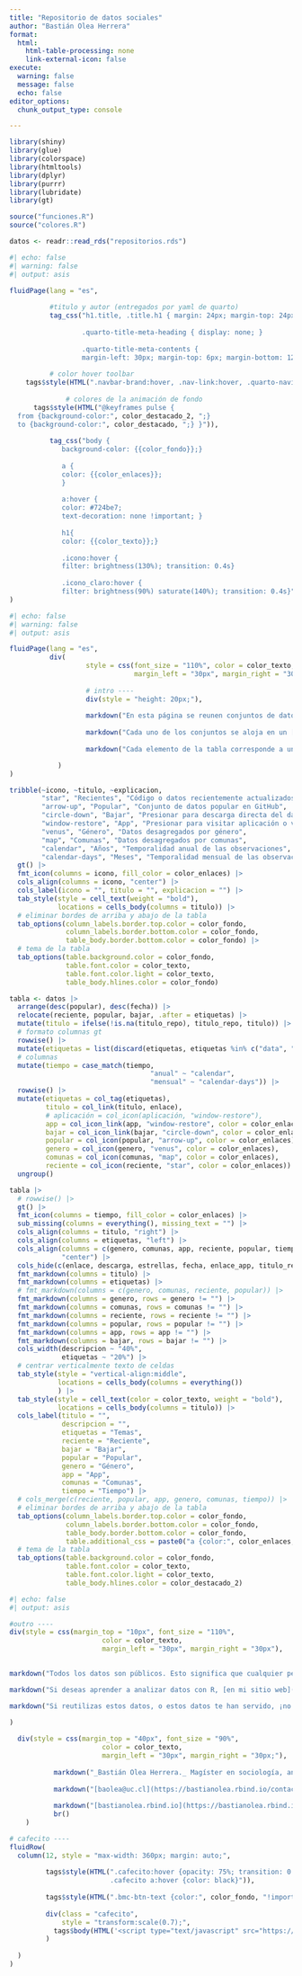 ```yaml
---
title: "Repositorio de datos sociales"
author: "Bastián Olea Herrera"
format:
  html:
    html-table-processing: none
    link-external-icon: false
execute: 
  warning: false
  message: false
  echo: false
editor_options: 
  chunk_output_type: console

---
```


```r
library(shiny)
library(glue)
library(colorspace)
library(htmltools)
library(dplyr)
library(purrr)
library(lubridate)
library(gt)

source("funciones.R")
source("colores.R")

datos <- readr::read_rds("repositorios.rds")
```


```r
#| echo: false
#| warning: false
#| output: asis

fluidPage(lang = "es",
          
          #titulo y autor (entregados por yaml de quarto)
          tag_css("h1.title, .title.h1 { margin: 24px; margin-top: 24px; margin-left: 30px; color: {{color_enlaces}}; }
                  
                  .quarto-title-meta-heading { display: none; }
                  
                  .quarto-title-meta-contents {
                  margin-left: 30px; margin-top: 6px; margin-bottom: 12px; color: {{color_texto}};"),
          
          # color hover toolbar
    tags$style(HTML(".navbar-brand:hover, .nav-link:hover, .quarto-navigation-tool:hover, .navbar-brand:focus {color:", color_destacado_3, " !important; }")),
          
              # colores de la animación de fondo
      tags$style(HTML("@keyframes pulse {
  from {background-color:", color_destacado_2, ";}
  to {background-color:", color_destacado, ";} }")),
  
          tag_css("body {
             background-color: {{color_fondo}};}
             
             a {
             color: {{color_enlaces}};
             }
           
             a:hover {
             color: #724be7;
             text-decoration: none !important; }
             
             h1{
             color: {{color_texto}};}
             
             .icono:hover {
             filter: brightness(130%); transition: 0.4s}
             
             .icono_claro:hover {
             filter: brightness(90%) saturate(140%); transition: 0.4s}")
)
```


```r
#| echo: false
#| warning: false
#| output: asis

fluidPage(lang = "es",
          div(
                   style = css(font_size = "110%", color = color_texto, 
                               margin_left = "30px", margin_right = "30px", margin_bottom = "-8px"),
                   
                   # intro ----
                   div(style = "height: 20px;"),
                   
                   markdown("En esta página se reunen conjuntos de datos sociales listos para usarse en cualquier análisis, exploración, o proceso de aprendizaje."),
                   
                   markdown("Cada uno de los conjuntos se aloja en un [repositorio de GitHub](https://github.com/bastianolea?tab=repositories), acompañado del código en el lenguaje de progamación R que obtiene y prepara los datos para su uso, además de otros scripts de R que hacen uso del dato para generar otros productos, como gráficos, tablas, o [aplicaciones Shiny](https://bastianolea.github.io/shiny_apps/)."),
                   
                   markdown("Cada elemento de la tabla corresponde a un conjunto de datos, y en las columnas aparecen iconos que describen sus características. Los iconos se explican en la siguiente leyenda:")

            )
)
```

```r
tribble(~icono, ~titulo, ~explicacion,
        "star", "Recientes", "Código o datos recientemente actualizados",
        "arrow-up", "Popular", "Conjunto de datos popular en GitHub",
        "circle-down", "Bajar", "Presionar para descarga directa del dato",
        "window-restore", "App", "Presionar para visitar aplicación o visualizador",
        "venus", "Género", "Datos desagregados por género",
        "map", "Comunas", "Datos desagregados por comunas",
        "calendar", "Años", "Temporalidad anual de las observaciones",
        "calendar-days", "Meses", "Temporalidad mensual de las observaciones") |> 
  gt() |> 
  fmt_icon(columns = icono, fill_color = color_enlaces) |> 
  cols_align(columns = icono, "center") |> 
  cols_label(icono = "", titulo = "", explicacion = "") |> 
  tab_style(style = cell_text(weight = "bold"),
            locations = cells_body(columns = titulo)) |> 
  # eliminar bordes de arriba y abajo de la tabla
  tab_options(column_labels.border.top.color = color_fondo,
              column_labels.border.bottom.color = color_fondo,
              table_body.border.bottom.color = color_fondo) |>
  # tema de la tabla
  tab_options(table.background.color = color_fondo,
              table.font.color = color_texto,
              table.font.color.light = color_texto,
              table_body.hlines.color = color_fondo)
```


```r
tabla <- datos |> 
  arrange(desc(popular), desc(fecha)) |>
  relocate(reciente, popular, bajar, .after = etiquetas) |>
  mutate(titulo = ifelse(!is.na(titulo_repo), titulo_repo, titulo)) |> 
  # formato columnas gt
  rowwise() |>
  mutate(etiquetas = list(discard(etiquetas, etiquetas %in% c("data", "shiny", "r", "app", "tiempo", "comunas", "chile", "meses")))) |> 
  # columnas
  mutate(tiempo = case_match(tiempo,
                                   "anual" ~ "calendar",
                                   "mensual" ~ "calendar-days")) |> 
  rowwise() |>
  mutate(etiquetas = col_tag(etiquetas),
         titulo = col_link(titulo, enlace),
         # aplicación = col_icon(aplicación, "window-restore"),
         app = col_icon_link(app, "window-restore", color = color_enlaces, link = enlace_app),
         bajar = col_icon_link(bajar, "circle-down", color = color_enlaces, link = descarga),
         popular = col_icon(popular, "arrow-up", color = color_enlaces),
         genero = col_icon(genero, "venus", color = color_enlaces),
         comunas = col_icon(comunas, "map", color = color_enlaces),
         reciente = col_icon(reciente, "star", color = color_enlaces)) |> 
  ungroup()
```



```r
tabla |> 
  # rowwise() |> 
  gt() |> 
  fmt_icon(columns = tiempo, fill_color = color_enlaces) |>
  sub_missing(columns = everything(), missing_text = "") |>
  cols_align(columns = titulo, "right") |>
  cols_align(columns = etiquetas, "left") |>
  cols_align(columns = c(genero, comunas, app, reciente, popular, tiempo),
             "center") |>
  cols_hide(c(enlace, descarga, estrellas, fecha, enlace_app, titulo_repo)) |>
  fmt_markdown(columns = titulo) |> 
  fmt_markdown(columns = etiquetas) |> 
  # fmt_markdown(columns = c(genero, comunas, reciente, popular)) |>
  fmt_markdown(columns = genero, rows = genero != "") |> 
  fmt_markdown(columns = comunas, rows = comunas != "") |> 
  fmt_markdown(columns = reciente, rows = reciente != "") |> 
  fmt_markdown(columns = popular, rows = popular != "") |>
  fmt_markdown(columns = app, rows = app != "") |> 
  fmt_markdown(columns = bajar, rows = bajar != "") |> 
  cols_width(descripcion ~ "40%",
             etiquetas ~ "20%") |>
  # centrar verticalmente texto de celdas
  tab_style(style = "vertical-align:middle",
            locations = cells_body(columns = everything())
            ) |>
  tab_style(style = cell_text(color = color_texto, weight = "bold"),
            locations = cells_body(columns = titulo)) |>
  cols_label(titulo = "",
             descripcion = "",
             etiquetas = "Temas",
             reciente = "Reciente",
             bajar = "Bajar",
             popular = "Popular",
             genero = "Género",
             app = "App",
             comunas = "Comunas",
             tiempo = "Tiempo") |>
  # cols_merge(c(reciente, popular, app, genero, comunas, tiempo)) |> 
  # eliminar bordes de arriba y abajo de la tabla
  tab_options(column_labels.border.top.color = color_fondo,
              column_labels.border.bottom.color = color_fondo,
              table_body.border.bottom.color = color_fondo,
              table.additional_css = paste0("a {color:", color_enlaces, "!important;}")) |>
  # tema de la tabla
  tab_options(table.background.color = color_fondo,
              table.font.color = color_texto,
              table.font.color.light = color_texto,
              table_body.hlines.color = color_destacado_2)

```



```r
#| echo: false
#| output: asis

#outro ----
div(style = css(margin_top = "10px", font_size = "110%", 
                       color = color_texto,
                       margin_left = "30px", margin_right = "30px"),

           
markdown("Todos los datos son públicos. Esto significa que cualquier persona puede utilizar [el código y los datos de las aplicaciones](https://github.com/bastianolea?tab=repositories) para adentrarse en el mundo del análisis de datos y [aprender a programar en R](https://bastianolea.rbind.io/blog/r_introduccion/), el lenguaje de programación usado para procesar estos datos."),

markdown("Si deseas aprender a analizar datos con R, [en mi sitio web](https://bastianolea.rbind.io) tengo [tutoriales para principiantes y usuarios avanzados](https://bastianolea.rbind.io/categories/tutoriales/). Además, constantemente comparto [consejos y aprendizajes](https://bastianolea.rbind.io/blog/). También puedes usar mi sitio web para [contactarme](https://bastianolea.rbind.io/contact/) con cualquier duda que tengas."),

markdown("Si reutilizas estos datos, o estos datos te han servido, ¡no olvides compartir con los demás!")

)
  
  div(style = css(margin_top = "40px", font_size = "90%", 
                       color = color_texto,
                       margin_left = "30px", margin_right = "30px;"),
           
           markdown("_Bastián Olea Herrera._ Magíster en sociología, analista de datos."),
           
           markdown("[baolea@uc.cl](https://bastianolea.rbind.io/contact)"), 
           
           markdown("[bastianolea.rbind.io](https://bastianolea.rbind.io)"),
           br()
    )

# cafecito ----
fluidRow(
  column(12, style = "max-width: 360px; margin: auto;",
         
         tags$style(HTML(".cafecito:hover {opacity: 75%; transition: 0.3s; color: black !important;}
                         .cafecito a:hover {color: black}")),
         
         tags$style(HTML(".bmc-btn-text {color:", color_fondo, "!important;}")),
         
         div(class = "cafecito",
             style = "transform:scale(0.7);",
           tags$body(HTML('<script type="text/javascript" src="https://cdnjs.buymeacoffee.com/1.0.0/button.prod.min.js" data-name="bmc-button" data-slug="bastimapache" data-color="#FFDD00" data-emoji=""  data-font="Bree" data-text="Regálame un cafecito" data-outline-color="#000000" data-font-color="#000000" data-coffee-color="#ffffff" ></script>'))
         )
         
  )
)
```

